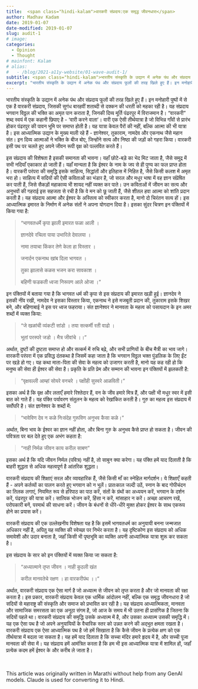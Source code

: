 ```yaml
---
title:  <span class="hindi-kalam">वारकरी संप्रदाय:एक समृद्ध जीवनधारा</span>
author: Madhav Kadam
date: 2019-01-07
date-modified: 2019-01-07
slug: audit-1
# image: 
categories: 
  - Opinion
  - Thought
# mainfont: Kalam
# alias:
#   - /blog/2021-a11y-website/01-wave-audit-1/
subtitle: <span class="hindi-kalam">भारतीय संस्कृति के उद्यान में अनेक पंथ और संप्रदाय फूलों की तरह खिले हुए हैं। इन मनोहारी पुष्पों में से एक है वारकरी संप्रदाय, जिसकी सुगंध बारहवीं शताब्दी से दक्कन की धरती को महका रही है।</span>
excerpt: "भारतीय संस्कृति के उद्यान में अनेक पंथ और संप्रदाय फूलों की तरह खिले हुए हैं। इन मनोहारी पुष्पों में से एक है वारकरी संप्रदाय, जिसकी सुगंध बारहवीं शताब्दी से दक्कन की धरती को महका रही है। यह संप्रदाय भगवान विठ्ठल की भक्ति का अमृत पान कराता है, जिनकी दिव्य मूर्ति पंढरपुर में विराजमान है। \"वारकरी\" शब्द स्वयं में एक कहानी छिपाए है - 'वारी करने वाला'। वारी एक ऐसी तीर्थयात्रा है जो विभिन्न गाँवों से प्रारंभ होकर पंढरपुर की पावन भूमि पर समाप्त होती है। यह यात्रा केवल पैरों की नहीं, बल्कि आत्मा की भी यात्रा है। इस आध्यात्मिक उद्यान के मुख्य माली रहे हैं - ज्ञानेश्वर, तुकाराम, नामदेव और एकनाथ जैसे महान संत। इन दिव्य आत्माओं ने भक्ति के बीज बोए, जिन्होंने सत्य और निष्ठा की जड़ों को गहरा किया। वारकरी इसी पथ पर चलते हुए अपने जीवन रूपी वृक्ष को पल्लवित करते हैं।"
---
```

<div class="hindi-kalam">
भारतीय संस्कृति के उद्यान में अनेक पंथ और संप्रदाय फूलों की तरह खिले हुए हैं। इन मनोहारी पुष्पों में से एक है वारकरी संप्रदाय, जिसकी सुगंध बारहवीं शताब्दी से दक्कन की धरती को महका रही है। यह संप्रदाय भगवान विठ्ठल की भक्ति का अमृत पान कराता है, जिनकी दिव्य मूर्ति पंढरपुर में विराजमान है। "वारकरी" शब्द स्वयं में एक कहानी छिपाए है - 'वारी करने वाला'। वारी एक ऐसी तीर्थयात्रा है जो विभिन्न गाँवों से प्रारंभ होकर पंढरपुर की पावन भूमि पर समाप्त होती है। यह यात्रा केवल पैरों की नहीं, बल्कि आत्मा की भी यात्रा है। इस आध्यात्मिक उद्यान के मुख्य माली रहे हैं - ज्ञानेश्वर, तुकाराम, नामदेव और एकनाथ जैसे महान संत। इन दिव्य आत्माओं ने भक्ति के बीज बोए, जिन्होंने सत्य और निष्ठा की जड़ों को गहरा किया। वारकरी इसी पथ पर चलते हुए अपने जीवन रूपी वृक्ष को पल्लवित करते हैं।

इस संप्रदाय की विशेषता है इसकी समानता की भावना। यहाँ छोटे-बड़े का भेद मिट जाता है, जैसे समुद्र में सभी नदियाँ एकाकार हो जाती हैं। यहाँ मान्यता है कि ईश्वर के नाम के जप से ही पुण्य का फल प्राप्त होता है। वारकरी परंपरा की समृद्धि इसके साहित्य, सिद्धांतों और इतिहास में निहित है, जैसे किसी कलश में अमृत भरा हो। साहित्य में सदियों की ऐसी  कविताओं का भंडार है, जो सरल और मधुर भाषा में वह ज्ञान संप्रेषित कर पाती हैं, जिसे सैकड़ों महाकाव्य भी शायद नहीं व्यक्त कर पाते। उन कविताओं में जीवन का सत्य और अनुभवों की गहराई इस सहजता से रची है कि वे मन को छू जाती हैं, जैसे शीतल हवा आत्मा को शांति प्रदान करती है। यह संप्रदाय आत्मा और ईश्वर के अस्तित्व को स्वीकार करता है, मानो दो चिरंतन सत्य हों। इस आध्यात्मिक इमारत के निर्माण में अनेक संतों ने अपना योगदान दिया है। इसका सुंदर चित्रण इन पंक्तियों में किया गया है: 

> "भागवतधर्मे कृपा झाली इमारत फळा आली ।
> 
> 
> ज्ञानदेवे रचिला पाया उभारिले देवालया ।
> 
> नामा तयाचा किंकर तेणे केला हा विस्तार ।
> 
> जनार्दन एकनाथ खांब दिला भागवत ।
> 
> तुका झालासे कळस भजन करा सावकाश ।
> 
> बहिणी फडकती ध्वजा निरूपण आले ओजा ।"
> 

इन पंक्तियों में बताया गया है कि भागवत धर्म की कृपा से इस संप्रदाय की इमारत खड़ी हुई। ज्ञानदेव ने इसकी नींव रखी, नामदेव ने इसका विस्तार किया, एकनाथ ने इसे मजबूती प्रदान की, तुकाराम इसके शिखर बने, और बहिणाबाई ने इस पर ध्वज फहराया। संत ज्ञानेश्वर ने मानवता के महत्व को पसायदान के इन अमर शब्दों में व्यक्त किया:

> "जे खळांची व्यंकटी सांडो । तया सत्कर्मी रती वाढो ।
> 
> 
> भूतां परस्परे जडो । मैत्र जीवांचे ।।"
> 

अर्थात, दुष्टों की दुष्टता समाप्त हो और सत्कर्म में रुचि बढ़े, और सभी प्राणियों के बीच मैत्री का भाव जागे। वारकरी परंपरा में एक प्रसिद्ध दंतकथा है जिसमें कहा जाता है कि भगवान विठ्ठल भक्त पुंडलिक के लिए ईंट पर खड़े हो गए। यह कथा माता-पिता की सेवा के महत्व को उजागर करती है, मानो यह कह रही हो कि मनुष्य की सेवा ही ईश्वर की सेवा है। प्रकृति के प्रति प्रेम और सम्मान की भावना इन पंक्तियों में झलकती है:

> "वृक्षवल्ली आम्हां सोयरे वनचरे । पक्षीही सुस्वरे आळविती।"
> 

इसका अर्थ है कि वृक्ष और लताएँ हमारे रिश्तेदार हैं, वन के जीव हमारे मित्र हैं, और पक्षी भी मधुर स्वर में इसी बात को गाते हैं। यह पंक्ति पर्यावरण संतुलन के महत्व को रेखांकित करती है। गुरु का महत्व इस संप्रदाय में सर्वोपरि है। संत ज्ञानेश्वर के शब्दों में:

> "भावेविण देव न कळे निःसंदेह गुरूविण अनुभव कैसा कळे।"
> 

अर्थात, बिना भाव के ईश्वर का ज्ञान नहीं होता, और बिना गुरु के अनुभव कैसे प्राप्त हो सकता है। जीवन की पवित्रता पर बल देते हुए एक अभंग कहता है:

> "नाही निर्मळ जीवन काय करील साबण"
> 

इसका अर्थ है कि यदि जीवन निर्मल (पवित्र) नहीं है, तो साबुन क्या करेगा। यह पंक्ति हमें याद दिलाती है कि बाहरी शुद्धता से अधिक महत्वपूर्ण है आंतरिक शुद्धता। 

वारकरी संप्रदाय की शिक्षाएं सरल और व्यावहारिक हैं, जैसे किसी माँ का स्नेहिल मार्गदर्शन। ये शिक्षाएँ कहती हैं - अपने कर्तव्यों का पालन करते हुए भगवान को न भूलें। प्रातःकाल जल्दी उठें, स्नान के बाद गोपीचंदन का तिलक लगाएं, नियमित रूप से हरिपाठ का पाठ करें, संतों के ग्रंथों का अध्ययन करें, भगवान के दर्शन करें, पंढरपुर की यात्रा करें। सात्विक भोजन करें, हिंसा न करें, मांसाहार न करें। अच्छा आचरण रखें, परोपकारी बनें, परमार्थ की साधना करें। जीवन के बंधनों से धीरे-धीरे मुक्त होकर ईश्वर के साथ एकरूप होने का प्रयास करें।

वारकरी संप्रदाय की एक उल्लेखनीय विशेषता यह है कि इसमें भागवतधर्म का अनुयायी बनना जन्मजात अधिकार नहीं है, अपितु यह व्यक्ति की स्वेच्छा पर निर्भर करता है। यह दृष्टिकोण इस संप्रदाय को अधिक समावेशी और उदार बनाता है, जहाँ किसी भी पृष्ठभूमि का व्यक्ति अपनी आध्यात्मिक यात्रा शुरू कर सकता है।

इस संप्रदाय के सार को इन पंक्तियों में व्यक्त किया जा सकता है:

> "अध्यात्माने तृप्त जीवन । नाही कुठली खंत
> 
> 
> करील मानवतेचे रक्षण । हा वारकरीपंथ ।।"
> 

अर्थात, वारकरी संप्रदाय एक ऐसा मार्ग है जो अध्यात्म से जीवन को तृप्त करता है और जो मानवता की रक्षा करता है। इस प्रकार, वारकरी संप्रदाय केवल एक धार्मिक आंदोलन नहीं, बल्कि एक समृद्ध जीवनधारा है जो सदियों से महाराष्ट्र की संस्कृति और समाज को प्रभावित कर रही है। यह संप्रदाय आध्यात्मिकता, मानवता और सामाजिक समरसता का एक अनूठा संगम है, जो आज के समय में भी उतना ही प्रासंगिक है जितना कि सदियों पहले था। वारकरी संप्रदाय की समृद्धि उसके अध्यात्म में है, और उसका अध्यात्म उसकी समृद्धि में। यह एक ऐसा पथ है जो अपने अनुयायियों के वैचारिक स्तर को उन्नत करने की अद्भुत क्षमता रखता है। वारकरी संप्रदाय एक ऐसा आध्यात्मिक पथ है जो हमें सिखाता है कि कैसे जीवन के प्रत्येक क्षण को एक तीर्थयात्रा में बदला जा सकता है। यह हमें याद दिलाता है कि सच्चा मंदिर हमारे हृदय में है, और सच्ची पूजा मानवता की सेवा में। यह संप्रदाय हमें आमंत्रित करता है कि हम भी इस आध्यात्मिक यात्रा में शामिल हों, जहाँ प्रत्येक कदम हमें ईश्वर के और करीब ले जाता है।

<br>
</div>

This article was originally written in Marathi without help from any GenAI models. Claude is used for converting it to Hindi.